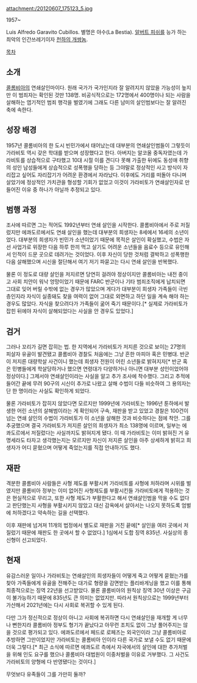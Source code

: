 attachment:/20120607_175123_5.jpg

1957~

Luis Alfredo Garavito Cubillos. 별명은 야수(La Bestia). [[알버트 피쉬]]를 능가 하는 최악의 인간쓰레기이자 [[천하의 개쌍놈]].

[[목차]]

== 소개 ==
[[콜롬비아]]의 연쇄살인마이다. 원래 국가가 국가인지라 잘 알려지지 않았을 가능성이 높지만 이 범죄자는 확인된 것만 138명. 비공식적으로는 172명에서 400명이나 되는 사람을 살해하는 엽기적인 범죄 행각을 벌였기에 그래도 다른 남미의 살인범보다는 잘 알려진 축에 속한다. 

== 성장 배경 ==
1957년 콜롬비아의 한 도시 빈민가에서 태어났는데 대부분의 연쇄살인범들이 그렇듯이 가라비토 역시 갖은 학대를 받으며 성장했다고 한다. 아버지는 알코올 중독자였는데 가라비토를 상습적으로 구타했고 10대 시절 이를 견디다 못해 가출한 뒤에도 동성애 취향의 성인 남성들에게 상습적으로 성폭행을 당하는 등 그야말로 정상적인 사고 방식이 자리잡고 싶어도 자리잡기가 어려운 환경에서 자라났다. 이후에도 거리를 떠돌아 다니며 살았기에 정상적인 가치관을 형성할 기회가 없었고 이것이 가라비토가 연쇄살인자로 만들어진 이유 중 하나가 아닐까 추정되고 있다. 

== 범행 과정 ==
조사에 따르면 그는 적어도 1992년부터 연쇄 살인을 시작한다. 콜롬비아에서 주로 저질렀지만 에콰도르에서도 연쇄 살인을 했는데 대부분의 희생자는 8세에서 16세의 소년이었다. 대부분의 희생자가 빈민가 소년이었기 때문에 목적은 살인이 확실했고, 수법은 자선 사업가로 위장한 다음 하루 한끼 먹고 살기도 어려운 소년들을 음료수 등으로 유인해서 인적이 드문 곳으로 데려가는 것이었다. 이후 자신이 당한 것처럼 결박하고 성폭행한 다음 살해했으며 시신을 절단해서 여기 저기 파묻고는 다시 연쇄 살인을 반복했다.

물론 이 정도로 대량 살인을 저지르면 당연히 걸려야 정상이지만 콜롬비아는 내전 중이고 사회 치안이 워낙 엉망이었기 때문에 FARC 반군이나 기타 범죄조직에게 납치되면 그대로 잊어 버릴 수밖에 없는 경우가 많았으며 게다가 대부분이 희생자 가족들이 극빈층인지라 자식이 실종돼도 찾을 여력이 없어 그대로 외면하고 하던 일을 계속 해야 하는 경우도 많았다. 자식을 찾으려다가 가족들이 굶어 죽기 때문이다.[* 실제로 가라비토가 잡힌 뒤에야 자식이 살해되었다는 사실을 안 경우도 있었다.] 

== 검거 ==
그러나 꼬리가 길면 잡히는 법. 한 지역에서 가라비토가 저지른 것으로 보이는 27명의 피살자 유골이 발견됐고 콜롬비아 경찰도 처음에는 그냥 흔한 마피아 혹은 민병대. 반군이 저지른 대량학살 사건이니 했는데 희생자 전원이 어린 소년들로 밝혀지자[* 반군 혹은 민병들에게 학살당하거나 했으면 연령대가 다양하거나 아니면 대부분 성인이었어야 정상이다.] 그제서야 연쇄살인이라는 사실을 알고 추가 조사에 착수했다. 그리고 추적에 들어간 끝에 무려 90구의 시신이 추가로 나왔고 살해 수법이 다들 비슷하여 그 용의자는 단 한 명이라는 사실도 확인하게 되었다.

물론 가라비토가 잡히지 않았다면 모르지만 1999년에 가라비토는 1996년 툰하에서 발생한 어린 소년의 살해범이라는 게 확인되어 구속, 재판을 받고 있었고 경찰은 100건이 넘는 연쇄 살인의 수법이 가라비토가 이 소년을 살해한 것과 비슷하다는 점에 착안. 그를 추궁했으며 결국 가라비토가 저지른 살인의 희생자가 최소 138명에 이르며, 일부는 에콰도르에서 저질렀다는 사실까지도 밝혀지게 됐다. 이 때 가라비토는 이미 밝혀진 거 유명세라도 타자고 생각했는지는 모르지만 자신이 저지른 살인을 아주 상세하게 밝히고 희생자가 어디 묻혔으며 어떻게 죽었는지를 직접 안내하기도 했다.

== 재판 ==
격분한 콜롬비아 사람들은 사형 제도를 부활시켜 가라비토를 사형에 처하라며 시위를 벌였지만 콜롬비아 정부는 이미 없어진 사형제도를 부활시킨들 가라비토에게 적용하는 것은 현실적으로 무리고, 또한 사형 제도가 부활한다고 해서 연쇄살인범을 막을 수도 없다고 판단했는지 사형을 부활시키지 않았고 대신 감옥에서 살아서는 나오지 못하도록 엄벌에 처하겠다고 약속하는 길을 선택했다. 

이후 재판에 넘겨져 11개의 법정에서 별도로 재판을 거친 끝에[* 살인을 여러 곳에서 저질렀기 때문에 재판도 한 곳에서 할 수 없었다.] 1심에서 도합 징역 835년. 사실상의 종신형이 선고되었다. 

== 현재 ==
유감스러운 일이나 가라비토는 연쇄살인의 희생자들이 어떻게 죽고 어떻게 묻혔는가를 찾아 가족들에게 유골을 전해주는 대가로 형량을 감면받는 플리바게닝을 했고 이를 통해 최종적으로는 징역 22년을 선고받았다. 물론 콜롬비아의 원칙상 징역 30년 이상은 구금이 불가능하기 때문에 835년도 큰 의미는 없었지만. 따라서 원칙상으로는 1999년부터 가산해서 2021년에는 다시 사회로 복귀할 수 있게 된다. 

다만 그가 정신적으로 정상이 아니고 사회에 복귀하면 다시 연쇄살인을 재개할 게 너무나 뻔한지라 콜롬비아 정부도 형기가 끝났다고 아무런 조치도 없이 그냥 풀어주지는 않을 것으로 평가되고 있다. 에콰도르에서 페드로 로페즈는 외국인이라 그냥 콜롬비아로 추방하면 그만이었지만 가라비토는 콜롬비아 인이라 다른 국가로 보낼 수도 없기 때문에 더욱 그렇다.[* 최근 소식에 따르면 에콰도르 측에서 자국에서의 살인에 대한 추가처벌을 위해 인도 요구를 했으나 콜롬비아 대법원이 이중처벌을 이유로 거부했다. 그 사건도 가라비토의 양형에 다 반영됐다는 것이다.]

무엇보다 유족들이 그를 가만히 둘까?
